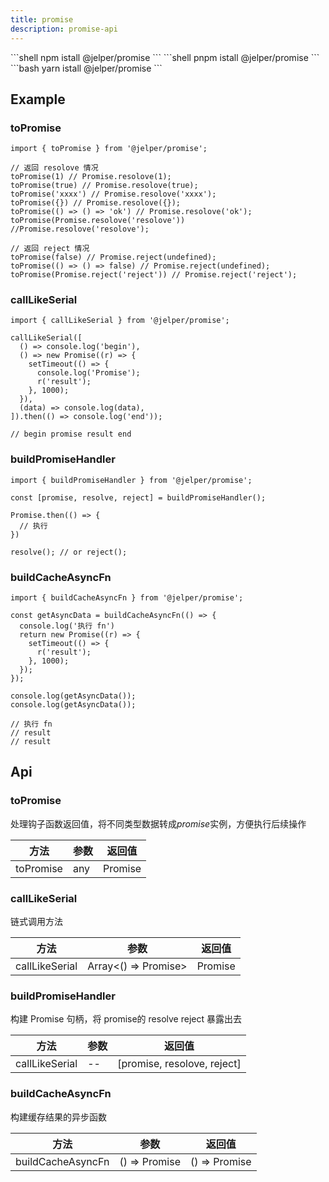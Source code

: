 ---
title: promise
description: promise-api
---


<Tabs>
<TabItem value="npm" label="npm">
```shell
npm istall @jelper/promise
```
</TabItem>

<TabItem value="pnpm" label="pnpm">
```shell
pnpm istall @jelper/promise
```
</TabItem>

<TabItem value="yarn" label="yarn">
```bash
yarn istall @jelper/promise
```
</TabItem>
</Tabs>

## Example

### toPromise

```tsx
import { toPromise } from '@jelper/promise';

// 返回 resolove 情况
toPromise(1) // Promise.resolove(1);
toPromise(true) // Promise.resolove(true);
toPromise('xxxx') // Promise.resolove('xxxx');
toPromise({}) // Promise.resolove({});
toPromise(() => () => 'ok') // Promise.resolove('ok');
toPromise(Promise.resolove('resolove')) //Promise.resolove('resolove');

// 返回 reject 情况
toPromise(false) // Promise.reject(undefined);
toPromise(() => () => false) // Promise.reject(undefined);
toPromise(Promise.reject('reject')) // Promise.reject('reject');

```

### callLikeSerial

```tsx
import { callLikeSerial } from '@jelper/promise';

callLikeSerial([
  () => console.log('begin'),
  () => new Promise((r) => {
    setTimeout(() => {
      console.log('Promise');
      r('result');
    }, 1000);
  }),
  (data) => console.log(data),
]).then(() => console.log('end'));

// begin promise result end

```

### buildPromiseHandler

```tsx
import { buildPromiseHandler } from '@jelper/promise';

const [promise, resolve, reject] = buildPromiseHandler();

Promise.then(() => {
  // 执行
})

resolve(); // or reject();

```

### buildCacheAsyncFn

```tsx
import { buildCacheAsyncFn } from '@jelper/promise';

const getAsyncData = buildCacheAsyncFn(() => {
  console.log('执行 fn')
  return new Promise((r) => {
    setTimeout(() => {
      r('result');
    }, 1000);
  });
});

console.log(getAsyncData());
console.log(getAsyncData());

// 执行 fn
// result
// result

```

## Api

### toPromise

处理钩子函数返回值，将不同类型数据转成<em>promise</em>实例，方便执行后续操作

| 方法       |    参数     | 返回值 |
|-------|-------|-------|
| toPromise  | any    | Promise |


### callLikeSerial

链式调用方法

| 方法       |    参数     | 返回值 |
|-------|-------|-------|
| callLikeSerial  | Array\<() => Promise\>    | Promise |

### buildPromiseHandler

构建 Promise 句柄，将 promise的 resolve reject 暴露出去

| 方法       |    参数     | 返回值 |
|-------|-------|-------|
| callLikeSerial  | --    | [promise, resolove, reject] |

### buildCacheAsyncFn

构建缓存结果的异步函数

| 方法       |    参数     | 返回值 |
|-------|-------|-------|
| buildCacheAsyncFn  | () => Promise  | () => Promise |
